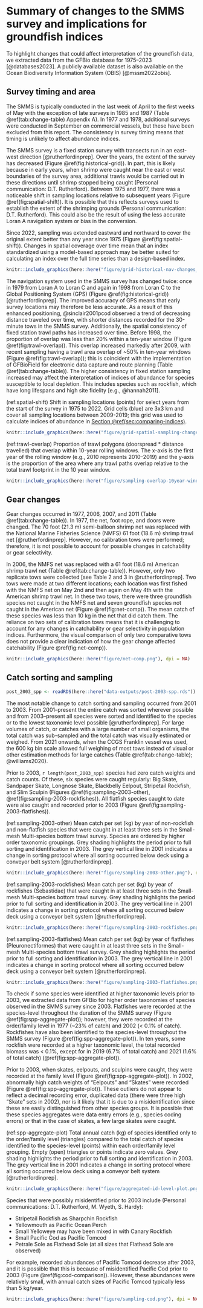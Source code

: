 # Summary of changes to the SMMS survey and implications for groundfish indices {#sec:summary-of-changes}

To highlight changes that could affect interpretation of the groundfish data, we extracted data from the GFBio database for 1975--2023 [@databases2023].
A publicly available dataset is also available on the Ocean Biodiversity Information System (OBIS) [@mssm2022obis].

## Survey timing and area

The SMMS is typically conducted in the last week of April to the first weeks of May with the exception of late surveys in 1985 and 1987 (Table \@ref(tab:change-table) Appendix A).
In 1977 and 1978, additional surveys were conducted in September on commercial vessels, but these have been excluded from this report.
The consistency in survey timing means that timing is unlikely to affect abundance indices. 

The SMMS survey is a fixed station survey with transects run in an east-west direction [@rutherfordinprep].
Over the years, the extent of the survey has decreased (Figure \@ref(fig:historical-grid)).
In part, this is likely because in early years, when shrimp were caught near the east or west boundaries of the survey area, additional trawls would be carried out in these directions until shrimp stopped being caught (Personal communication: D.T. Rutherford).
Between 1975 and 1977, there was a noticeable shift in sampling locations relative to subsequent years (Figure \@ref(fig:spatial-shift)).
It is possible that this reflects surveys used to establish the extent of the shrimping grounds (Personal communication: D.T. Rutherford). 
This could also be the result of using the less accurate Loran A navigation system or bias in the conversion.

Since 2022, sampling was extended eastward and northward to cover the original extent better than any year since 1975 (Figure \@ref(fig:spatial-shift)).
Changes in spatial coverage over time mean that an index standardized using a model-based approach may be better suited for calculating an index over the full time series than a design-based index.

```r

knitr::include_graphics(here::here("figure/grid-historical-nav-changes_no-points.png"), dpi = NA)

```

The navigation system used in the SMMS survey has changed twice: once in 1979 from Loran A to Loran C and again in 1998 from Loran C to the Global Positioning System (GPS) (Figure \@ref(fig:historical-grid)) [@rutherfordinprep].
The improved accuracy of GPS means that early survey locations may therefore be less accurate.
As a result of this enhanced positioning, @sinclair2001pcod observed a trend of decreasing distance traveled over time, with shorter distances recorded for the 30-minute tows in the SMMS survey. 
Additionally, the spatial consistency of fixed station trawl paths has increased over time.
Before 1998, the proportion of overlap was less than 20\% within a ten-year window (Figure \@ref(fig:trawl-overlap)).
This overlap increased markedly after 2009, with recent sampling having a trawl area overlap of ~50\% in ten-year windows (Figure \@ref(fig:trawl-overlap));
this is coincident with the implementation of GFBioField for electronic data capture and route planning (Table \@ref(tab:change-table)).
The higher consistency in fixed station sampling increased may affect the interpretation of indices of abundance for species susceptible to local depletion.
This includes species such as rockfish, which have long lifespans and high site fidelity [e.g., @hannah2011].


<!-- caption -->
(ref:spatial-shift) Shift in sampling locations (points) for select years from the start of the survey in 1975 to 2022. Grid cells (blue) are 3x3 km and cover all sampling locations between 2009-2019; this grid was used to calculate indices of abundance in [Section \@ref(sec:comparing-indices)](#sec:comparing-indices).

```r
knitr::include_graphics(here::here("figure/grid-spatial-sampling-changes.png"), dpi = NA)
```

<!-- caption -->
(ref:trawl-overlap) Proportion of trawl polygons (doorspread * distance travelled) that overlap within 10-year rolling windows. The x-axis is the first year of the rolling window (e.g., 2010 represents 2010--2019) and the y-axis is the proportion of the area where any trawl paths overlap relative to the total trawl footprint in the 10 year window. 

```r
knitr::include_graphics(here::here("figure/sampling-overlap-10year-window.png"), dpi = NA)
```


## Gear changes

Gear changes occurred in 1977, 2006, 2007, and 2011 (Table \@ref(tab:change-table)).
In 1977, the net, foot rope, and doors were changed.
The 70 foot (21.3 m) semi-balloon shrimp net was replaced with the National Marine Fisheries Science (NMFS) 61 foot (18.6 m) shrimp trawl net [@rutherfordinprep].
However, no calibration tows were performed; therefore, it is not possible to 
account for possible changes in catchability or gear selectivity.

In 2006, the NMFS net was replaced with a 61 foot (18.6 m) American shrimp trawl net (Table \@ref(tab:change-table)).
However, only two replicate tows were collected [see Table 2 and 3 in @rutherfordinprep].
Two tows were made at two different locations; each location was first fished with the NMFS net on May 2nd and then again on May 4th with the American shrimp trawl net.
In these two tows, there were three groundfish species not caught in the NMFS net and seven groundfish species not caught in the American net (Figure \@ref(fig:net-comp)).
The mean catch of these species was less than 10 kg in the net that did catch them.
The reliance on two sets of calibration tows means that it is challenging to account for any changes in catchability or gear selectivity in population indices. 
Furthermore, the visual comparison of only two comparative tows does not provide a clear indication of how the gear change affected catchability (Figure \@ref(fig:net-comp)).

```r
knitr::include_graphics(here::here("figure/net-comp.png"), dpi = NA)
```

## Catch sorting and sampling

```r
post_2003_spp <- readRDS(here::here("data-outputs/post-2003-spp.rds"))
```

The most notable change to catch sorting and sampling occurred from 2001 to 2003. 
From 2001--present the entire catch was sorted wherever possible and from 2003--present all species were sorted and identified to the species or to the lowest taxonomic level possible [@rutherfordinprep].
For large volumes of catch, or catches with a large number of small organisms, the total catch was sub-sampled and the total catch was visually estimated or weighed.
From 2021 onwards, when the CCGS Franklin vessel was used, the 600 kg bin scale allowed full weighing of most tows instead of visual or other estimation methods for large catches (Table \@ref(tab:change-table); @williams2020).

Prior to 2003, `r length(post_2003_spp)` species had zero catch weights and catch counts.
Of these, six species were caught regularly: Big Skate, Sandpaper Skate, Longnose Skate, Blackbelly Eelpout, Stripetail Rockfish, and Slim Sculpin (Figures \@ref(fig:sampling-2003-other), \@ref(fig:sampling-2003-rockfishes)).
All flatfish species caught to date were also caught and recorded prior to 2003 (Figure \@ref(fig:sampling-2003-flatfishes)).

<!-- caption -->
(ref:sampling-2003-other) Mean catch per set (kg) by year of non-rockfish and non-flatfish species that were caught in at least three sets in the Small-mesh Multi-species bottom trawl survey. Species are ordered by higher order taxonomic groupings. Grey shading highlights the period prior to full sorting and identification in 2003. The grey vertical line in 2001 indicates a change in sorting protocol where all sorting occurred below deck using a conveyor belt system [@rutherfordinprep].

```r
knitr::include_graphics(here::here("figure/sampling-2003-other.png"), dpi = NA)
```

 <!-- caption -->
(ref:sampling-2003-rockfishes) Mean catch per set (kg) by year of rockfishes (Sebastidae) that were caught in at least three sets in the Small-mesh Multi-species bottom trawl survey. Grey shading highlights the period prior to full sorting and identification in 2003. The grey vertical line in 2001 indicates a change in sorting protocol where all sorting occurred below deck using a conveyor belt system [@rutherfordinprep].

```r
knitr::include_graphics(here::here("figure/sampling-2003-rockfishes.png"), dpi = NA)
```


<!-- caption -->
(ref:sampling-2003-flatfishes) Mean catch per set (kg) by year of flatfishes (Pleuronectiformes) that were caught in at least three sets in the Small-mesh Multi-species bottom trawl survey. Grey shading highlights the period prior to full sorting and identification in 2003. The grey vertical line in 2001 indicates a change in sorting protocol where all sorting occurred below deck using a conveyor belt system [@rutherfordinprep].

```r
knitr::include_graphics(here::here("figure/sampling-2003-flatfishes.png"), dpi = NA)
```

To check if some species were identified at higher taxonomic levels prior to 2003, we extracted data from GFBio for higher order taxonomies of species observed in the SMMS survey since 2003.
Flatfishes were recorded at the species-level throughout the duration of the SMMS survey (Figure \@ref(fig:spp-aggregate-plot)); however, they were recorded at the order/family level in 1977 (~23\% of catch) and 2002 (< 0.1\% of catch). 
Rockfishes have also been identified to the species-level throughout the SMMS survey (Figure \@ref(fig:spp-aggregate-plot)). 
In ten years, some rockfish were recorded at a higher taxonomic level, the total recorded biomass was < 0.1\%, except for in 2019 (6.7\% of total catch) and 2021 (1.6% of total catch) (\@ref(fig:spp-aggregate-plot)). 

Prior to 2003, when skates, eelpouts, and sculpins were caught, they were recorded at the family level (Figure \@ref(fig:spp-aggregate-plot)).
In 2002, abnormally high catch weights of "Eelpouts" and "Skates" were recorded (Figure \@ref(fig:spp-aggregate-plot)).
These outliers do not appear to reflect a decimal recording error, duplicated data (there were three high "Skate" sets in 2002), nor is it likely that it is due to a misidentification since these are easily distinguished from other species groups.
It is possible that these species aggregates were data entry errors (e.g., species coding errors) or that in the case of skates, a few large skates were caught.

\clearpage

<!-- caption -->
(ref:spp-aggregate-plot) Total annual catch (kg) of species identified only to the order/family level (triangles) compared to the total catch of species identified to the species-level (points) within each order/family level grouping. Empty (open) triangles or points indicate zero values. Grey shading highlights the period prior to full sorting and identification in 2003. The grey vertical line in 2001 indicates a change in sorting protocol where all sorting occurred below deck using a conveyor belt system [@rutherfordinprep].

```r
knitr::include_graphics(here::here("figure/aggregated-id-level-plot.png"), dpi = NA)
```

\clearpage

Species that were possibly misidentified prior to 2003 include (Personal communications: D.T. Rutherford, M. Wyeth, S. Hardy):

- Stripetail Rockfish as Sharpchin Rockfish
- Yellowmouth as Pacific Ocean Perch
- Small Yelloweye may have been mixed in with Canary Rockfish
- Small Pacific Cod as Pacific Tomcod
- Petrale Sole as Flathead Sole (at all sizes that Flathead Sole are observed)

For example, recorded abundances of Pacific Tomcod decrease after 2003, and it is possible that this is because of misidentified Pacific Cod prior to 2003 (Figure \@ref(fig:cod-comparison)).
However, these abundances were relatively small, with annual catch sizes of Pacific Tomcod typically less than 5 kg/year.

```r
knitr::include_graphics(here::here("figure/sampling-cod.png"), dpi = NA)
```

\clearpage
